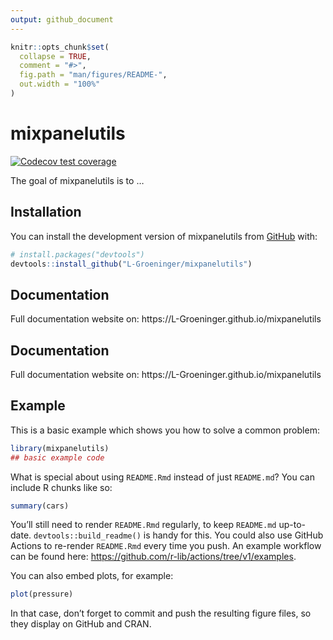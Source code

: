 ```yaml
---
output: github_document
---
```


<!-- README.md is generated from README.Rmd. Please edit that file -->

```r
knitr::opts_chunk$set(
  collapse = TRUE,
  comment = "#>",
  fig.path = "man/figures/README-",
  out.width = "100%"
)
```

# mixpanelutils

<!-- badges: start -->
[![Codecov test coverage](https://codecov.io/gh/L-Groeninger/mixpanelutils/branch/master/graph/badge.svg)](https://app.codecov.io/gh/L-Groeninger/mixpanelutils?branch=master)
<!-- badges: end -->

The goal of mixpanelutils is to ...

## Installation

You can install the development version of mixpanelutils from [GitHub](https://github.com/) with:

``` r
# install.packages("devtools")
devtools::install_github("L-Groeninger/mixpanelutils")
```

## Documentation

Full documentation website on: https://L-Groeninger.github.io/mixpanelutils

## Documentation

Full documentation website on: https://L-Groeninger.github.io/mixpanelutils

## Example

This is a basic example which shows you how to solve a common problem:

```r
library(mixpanelutils)
## basic example code
```

What is special about using `README.Rmd` instead of just `README.md`? You can include R chunks like so:

```r
summary(cars)
```

You'll still need to render `README.Rmd` regularly, to keep `README.md` up-to-date. `devtools::build_readme()` is handy for this. You could also use GitHub Actions to re-render `README.Rmd` every time you push. An example workflow can be found here: <https://github.com/r-lib/actions/tree/v1/examples>.

You can also embed plots, for example:

```r
plot(pressure)
```

In that case, don't forget to commit and push the resulting figure files, so they display on GitHub and CRAN.
